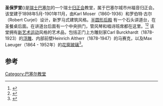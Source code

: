 {{Coord|47|33|6|N|7|34|42|E|type:landmark_region:CH|display=title}}
{{Infobox church
|name=圣保罗堂
|image=Basel - Pauluskirche1.jpg
| location               = [[巴塞尔|巴塞尔]]
| country                = [[瑞士|瑞士]]
|dedication=[[圣保罗|圣保罗]]
|denomination=瑞士归正会
}}
'''圣保罗堂'''({{lang-de|Pauluskirche}})是[[瑞士|瑞士]][[巴塞尔|巴塞尔]]的一个瑞士[[归正会|归正会]]教堂，属于巴塞尔城市州福音归正会。该堂建于1898年5月-1901年11月，由Karl Moser（1860-1936）和罗伯特·古尔（Robert Curjel）设计，新罗马式建筑风格。[[半圆形后殿|半圆形后殿]] 有一个石头讲道台，在圣餐桌后面。在讲道台后面有一个中央拱门，管风琴和唱诗班席都在这里。<ref name='Yates, Nigel'>{{Cite book | last=Yates | first=Nigel | year=2008 | title=Liturgical Space: Christian Worship and Church Buildings in Western Europe 1500-2000 | publisher=Ashgate Publishing, Ltd. | isbn=978-0-7546-5797-2 | page=133 | url=http://books.google.ca/books?id=J5vu4iBo1MMC | postscript=. | access-date=2017-03-11 | archive-date=2012-11-05 | archive-url=https://web.archive.org/web/20121105103033/http://books.google.ca/books?id=J5vu4iBo1MMC | dead-url=no }}</ref><ref>{{cite web | url = http://www.myswitzerland.com/en/home/citytrips/city-tips/modern-architecture/modern-pauluskirche-basel.html | title = Pauluskirche Basel | accessdate = 2010-09-04 | publisher = myswitzerland.com }}{{dead link|date=2017年12月 |bot=InternetArchiveBot |fix-attempted=yes }}</ref> 该堂拥有[[新艺术运动|新艺术运动]]风格的艺术品，包括正门上方雕刻家Carl Burckhardt（1878-1923）的[[浮雕|浮雕]]、内部前壁Heinrich Altherr（1878-1947）的马赛克，以及Max Laeuger（1864 - 1952年）的[[花窗玻璃|花窗玻璃]]<ref>{{cite web | url = http://basel.all-about-switzerland.info/basel-pauluschurch-karl-moser.html | title = Paulus Church, Basel, Switzerland | accessdate = 2010-09-04 | publisher = All About Switzerland | archive-date = 2010-09-21 | archive-url = https://web.archive.org/web/20100921084345/http://basel.all-about-switzerland.info/basel-pauluschurch-karl-moser.html | dead-url = no }}</ref>。

==参考==
{{Reflist}}
[[Category:巴塞尔教堂|Category:巴塞尔教堂]]